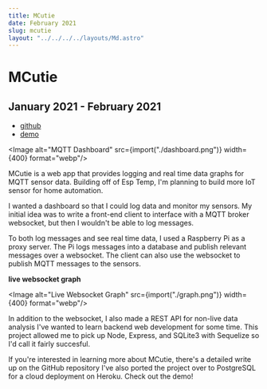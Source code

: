 ```yaml
---
title: MCutie
date: February 2021
slug: mcutie
layout: "../../../../layouts/Md.astro"
---
```



# MCutie

## January 2021 - February 2021

- [github](https://github.com/ec965/MCutie/)
- [demo](https://m-cutie.herokuapp.com/)

<Image alt="MQTT Dashboard" src={import("./dashboard.png")} width={400} format="webp"/>

MCutie is a web app that provides logging and real time data graphs for MQTT
sensor data. Building off of Esp Temp, I'm planning to build more IoT sensor for
home automation.

I wanted a dashboard so that I could log data and monitor my sensors. My initial
idea was to write a front-end client to interface with a MQTT broker websocket,
but then I wouldn't be able to log messages.

To both log messages and see real time data, I used a Raspberry Pi as a proxy
server. The Pi logs messages into a database and publish relevant messages over
a websocket. The client can also use the websocket to publish MQTT messages to
the sensors.

**live websocket graph**

<Image alt="Live Websocket Graph" src={import("./graph.png")} width={400} format="webp"/>

In addition to the websocket, I also made a REST API for non-live data analysis
I've wanted to learn backend web development for some time. This project allowed
me to pick up Node, Express, and SQLite3 with Sequelize so I'd call it fairly
succesful.

If you're interested in learning more about MCutie, there's a detailed write up
on the GitHub repository I've also ported the project over to PostgreSQL for a
cloud deployment on Heroku. Check out the demo!
